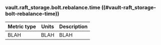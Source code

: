 ### vault.raft_storage.bolt.rebalance.time ((#vault-raft_storage-bolt-rebalance-time))

Metric type | Units | Description
----------- | ----- | -----------
BLAH     | BLAH    | BLAH